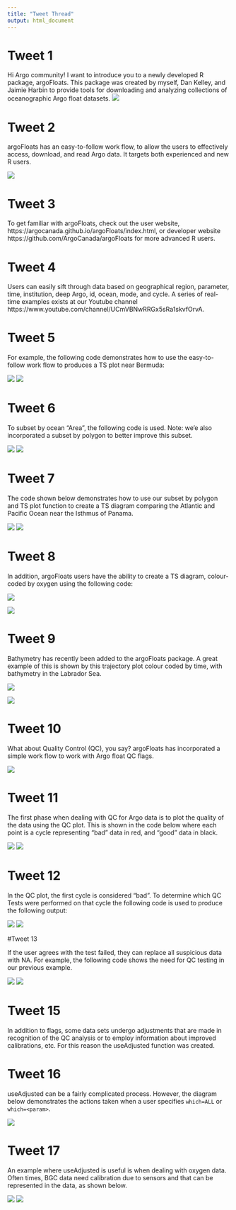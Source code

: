 ```yaml
---
title: "Tweet Thread"
output: html_document
---
```


# Tweet 1

Hi Argo community! I want to introduce you to a newly developed R package, argoFloats. This package was created by myself, Dan Kelley, and Jaimie Harbin to provide tools for downloading and analyzing collections of oceanographic Argo float datasets.
![](../18_tweets/argoFloats_logo_06.png)


# Tweet 2
argoFloats has an easy-to-follow work flow, to allow the users to effectively
access, download, and read Argo data. It targets both experienced and new R
users.

![](../../../vignettes/flowchart.png)

# Tweet 3
To get familiar with argoFloats, check out the user website, https://argocanada.github.io/argoFloats/index.html, or developer website https://github.com/ArgoCanada/argoFloats for more advanced R users.

# Tweet 4
Users can easily sift through data based on geographical region, parameter, time, institution, deep Argo, id, ocean, mode, and cycle. A series of real-time examples exists at our Youtube channel https://www.youtube.com/channel/UCmVBNwRRGx5sRa1skvfOrvA.

# Tweet 5
For example, the following code demonstrates how to use the easy-to-follow work flow to produces a TS plot near Bermuda:

![](../18_tweets/TScode.png)
![](../18_tweets/TS.png)

# Tweet 6
To subset by ocean "Area", the following code is used. Note: we'e also incorporated a subset by polygon to better improve this subset.

![](../18_tweets/oceanAreaCode.png)
![](../18_tweets/oceanArea.png)

# Tweet 7
The code shown below demonstrates how to use our subset by polygon and TS plot function to create a TS diagram comparing the Atlantic and Pacific Ocean near the Isthmus of Panama.

![](../18_tweets/polygonCode.png)
![](../18_tweets/TSpanama.png)

# Tweet 8

In addition, argoFloats users have the ability to create a TS diagram, colour-coded by oxygen using the following code:

![](../18_tweets/TSoxygenCode.png)


![](../18_tweets/TSoxygen.png)

# Tweet 9
Bathymetry has recently been added to the argoFloats package. A great example of this is shown by this trajectory plot colour coded by time, with bathymetry in the Labrador Sea.

![](../18_tweets/bathymetryCode.png)

![](../18_tweets/bathymetry.png)

# Tweet 10
What about Quality Control (QC), you say? argoFloats has incorporated a simple work flow to work with Argo float QC flags.

![](../../../vignettes/qc_flowchart.png)

# Tweet 11
The first phase when dealing with QC for Argo data is to plot the quality of the data using the QC plot. This is shown in the code below where each point is a cycle representing "bad" data in red, and "good" data in black.

![](../18_tweets/plotQCCode.png)
![](../../../vignettes/plotqc.png)

# Tweet 12
In the QC plot, the first cycle is considered "bad". To determine which QC Tests were performed on that cycle the following code is used to produce the following output:

![](../18_tweets/showQCTestsCode.png)
![](../18_tweets/showQCTestOutput.png)

#Tweet 13

If the user agrees with the test failed, they can replace all suspicious data with NA. For example, the following code shows the need for QC testing in our previous example.

![](../18_tweets/applyQCCode.png)
![](../../../vignettes/applyQC.png)

# Tweet 15
In addition to flags, some data sets undergo adjustments that are made in
recognition of the QC analysis or to employ information about improved
calibrations, etc. For this reason the useAdjusted function was created.

# Tweet 16
useAdjusted can be a fairly complicated process. However, the diagram below
demonstrates the actions taken when a user specifies `which=ALL` or
`which=<param>`.

![](../../../man/figures/useAdjustedDiagram.png)
 
# Tweet 17
An example where useAdjusted is useful is when dealing with oxygen data. Often
times, BGC data need calibration due to sensors and that can be represented in
the data, as shown below.

![](../18_tweets/useAdjustedCode.png)
![](../18_tweets/useAdjusted.png)
